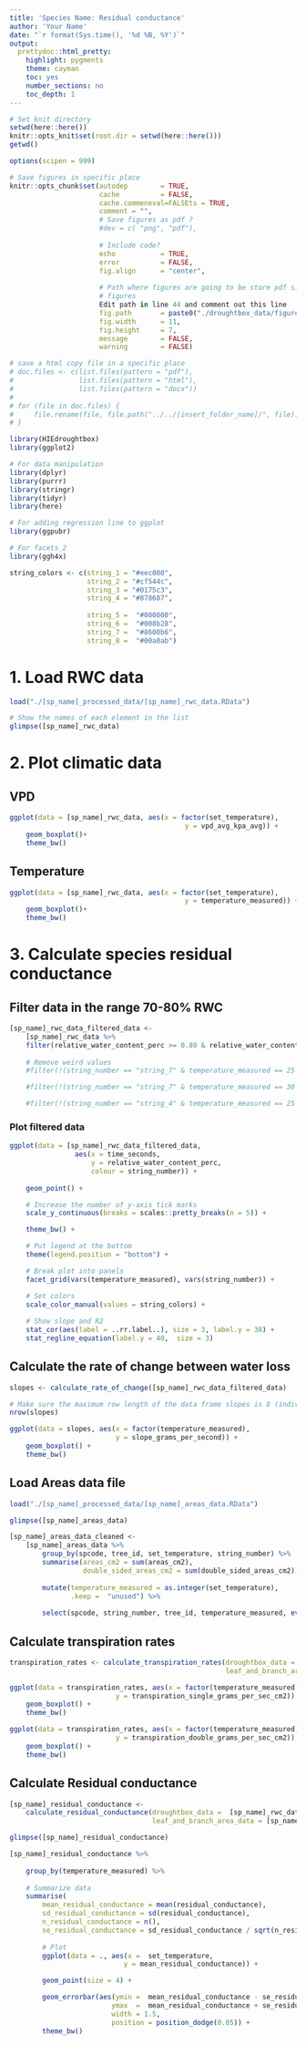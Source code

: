```yaml
---
title: 'Species Name: Residual conductance'
author: 'Your Name'
date: "`r format(Sys.time(), '%d %B, %Y')`"
output:
  prettydoc::html_pretty:
    highlight: pygments
    theme: cayman
    toc: yes
    number_sections: no
    toc_depth: 1
---
```


```r
# Set knit directory
setwd(here::here())
knitr::opts_knit$set(root.dir = setwd(here::here()))
getwd()
```

```r
options(scipen = 999)

# Save figures in specific place
knitr::opts_chunk$set(autodep        = TRUE,
                      cache          = FALSE,
                      cache.commeneval=FALSEts = TRUE,
                      comment = "",
                      # Save figures as pdf ?
                      #dev = c( "png", "pdf"),
                  
                      # Include code?
                      echo           = TRUE,
                      error          = FALSE,
                      fig.align      = "center",
                      
                      # Path where figures are going to be store pdf single 
                      # figures
                      Edit path in line 44 and comment out this line   
                      fig.path       = paste0("./droughtbox_data/figures_[sp_name]_gres", "/"),
                      fig.width      = 11,
                      fig.height     = 7,
                      message        = FALSE,
                      warning        = FALSE)
```


```r
# save a html copy file in a specific place
# doc.files <- c(list.files(pattern = "pdf"),
#                list.files(pattern = "html"),
#                list.files(pattern = "docx"))
# 
# for (file in doc.files) {   
#     file.rename(file, file.path("../../[insert_folder_name]/", file))
# }
```

```r
library(HIEdroughtbox)
library(ggplot2)

# For data manipulation
library(dplyr)
library(purrr)
library(stringr)
library(tidyr)
library(here)

# For adding regression line to ggplot
library(ggpubr)

# For facets_2
library(ggh4x)
```

```r
string_colors <- c(string_1 = "#eec000",
                   string_2 = "#cf544c",
                   string_3 = "#0175c3",
                   string_4 = "#878687",
                   
                   string_5 =  "#000000",
                   string_6 =  "#008b28",
                   string_7 =  "#8600b6",
                   string_8 =  "#00a0ab")
```

# 1. Load RWC data

```r
load("./[sp_name]_processed_data/[sp_name]_rwc_data.RData")
```

```r
# Show the names of each element in the list
glimpse([sp_name]_rwc_data)
```

# 2. Plot climatic data

## VPD

```r

ggplot(data = [sp_name]_rwc_data, aes(x = factor(set_temperature), 
                                           y = vpd_avg_kpa_avg)) +
    geom_boxplot()+
    theme_bw()

```

## Temperature

```r
ggplot(data = [sp_name]_rwc_data, aes(x = factor(set_temperature), 
                                           y = temperature_measured)) +
    geom_boxplot()+
    theme_bw()
```

# 3. Calculate species residual conductance 

## Filter data in the range 70-80% RWC

```r
[sp_name]_rwc_data_filtered_data <- 
    [sp_name]_rwc_data %>% 
    filter(relative_water_content_perc >= 0.80 & relative_water_content_perc <= 0.90) 
    
    # Remove weird values
    #filter(!(string_number == "string_7" & temperature_measured == 25 & time_seconds < 9000))  %>%

    #filter(!(string_number == "string_7" & temperature_measured == 30 & time_seconds < 8000))  %>% 

    #filter(!(string_number == "string_4" & temperature_measured == 25 & time_seconds > 19000))  
```

### Plot filtered data

```r
ggplot(data = [sp_name]_rwc_data_filtered_data,
                aes(x = time_seconds, 
                    y = relative_water_content_perc, 
                    colour = string_number)) +
    
    geom_point() + 

    # Increase the number of y-axis tick marks
    scale_y_continuous(breaks = scales::pretty_breaks(n = 5)) + 

    theme_bw() +

    # Put legend at the bottom
    theme(legend.position = "bottom") +

    # Break plot into panels
    facet_grid(vars(temperature_measured), vars(string_number)) +

    # Set colors  
    scale_color_manual(values = string_colors) +
    
    # Show slope and R2
    stat_cor(aes(label = ..rr.label..), size = 3, label.y = 38) +
    stat_regline_equation(label.y = 40,  size = 3)
```

## Calculate the rate of change between water loss

```r
slopes <- calculate_rate_of_change([sp_name]_rwc_data_filtered_data)
```

```r
# Make sure the maximum row length of the data frame slopes is 8 (individuals)  * 7 (temperature treatments) = 56. Can be less but not more!!
nrow(slopes)
```

```r
ggplot(data = slopes, aes(x = factor(temperature_measured),
                          y = slope_grams_per_second)) +
    geom_boxplot() +
    theme_bw()
```

## Load Areas data file

```r
load("./[sp_name]_processed_data/[sp_name]_areas_data.RData")
```

```r
glimpse([sp_name]_areas_data)
```

```r
[sp_name]_areas_data_cleaned <- 
    [sp_name]_areas_data %>% 
        group_by(spcode, tree_id, set_temperature, string_number) %>% 
        summarise(areas_cm2 = sum(areas_cm2), 
                  double_sided_areas_cm2 = sum(double_sided_areas_cm2)) %>% 
        
        mutate(temperature_measured = as.integer(set_temperature), 
               .keep =  "unused") %>% 
    
        select(spcode, string_number, tree_id, temperature_measured, everything())

```

## Calculate transpiration rates

```r
transpiration_rates <- calculate_transpiration_rates(droughtbox_data = [sp_name]_rwc_data_filtered_data,
                                                     leaf_and_branch_area_data = [sp_name]_areas_data_cleaned)
```

```r
ggplot(data = transpiration_rates, aes(x = factor(temperature_measured),
                          y = transpiration_single_grams_per_sec_cm2)) +
    geom_boxplot() +
    theme_bw()
```

```r
ggplot(data = transpiration_rates, aes(x = factor(temperature_measured),
                          y = transpiration_double_grams_per_sec_cm2)) +
    geom_boxplot() +
    theme_bw()
```

## Calculate Residual conductance

```r
[sp_name]_residual_conductance <- 
    calculate_residual_conductance(droughtbox_data =  [sp_name]_rwc_data_filtered_data,
                                   leaf_and_branch_area_data = [sp_name]_areas_data_cleaned)
```

```r
glimpse([sp_name]_residual_conductance)
```

```r
[sp_name]_residual_conductance %>%
    
    group_by(temperature_measured) %>%
    
    # Summarize data
    summarise(
        mean_residual_conductance = mean(residual_conductance),
        sd_residual_conductance = sd(residual_conductance),
        n_residual_conductance = n(),
        se_residual_conductance = sd_residual_conductance / sqrt(n_residual_conductance)) %>%
    
        # Plot
        ggplot(data = ., aes(x =  set_temperature,
                            y = mean_residual_conductance)) +

        geom_point(size = 4) +

        geom_errorbar(aes(ymin =  mean_residual_conductance - se_residual_conductance,
                         ymax  =  mean_residual_conductance + se_residual_conductance),
                         width = 1.5,
                         position = position_dodge(0.05)) +
        theme_bw()
```
